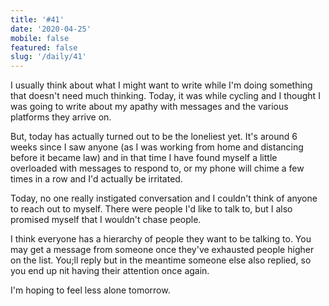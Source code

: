 ```yaml
---
title: '#41'
date: '2020-04-25'
mobile: false
featured: false
slug: '/daily/41'
---
```


I usually think about what I might want to write while I'm doing something that doesn't need much thinking. Today, it was while cycling and I thought I was going to write about my apathy with messages and the various platforms they arrive on.

But, today has actually turned out to be the loneliest yet. It's around 6 weeks since I saw anyone (as I was working from home and distancing before it became law) and in that time I have found myself a little overloaded with messages to respond to, or my phone will chime a few times in a row and I'd actually be irritated.

Today, no one really instigated conversation and I couldn't think of anyone to reach out to myself. There were people I'd like to talk to, but I also promised myself that I wouldn't chase people.

I think everyone has a hierarchy of people they want to be talking to. You may get a message from someone once they've exhausted people higher on the list. You;ll reply but in the meantime someone else also replied, so you end up nit having their attention once again.

I'm hoping to feel less alone tomorrow.
